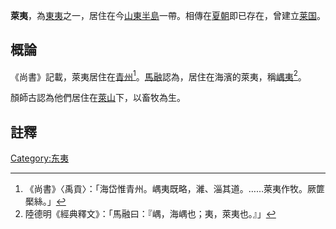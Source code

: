 '''萊夷'''，為[[東夷|東夷]]之一，居住在今[[山東半島|山東半島]]一帶。相傳在[[夏朝|夏朝]]即已存在，曾建立[[莱国|莱国]]。

==概論==
《尚書》記載，萊夷居住在[[青州_(九州)|青州]]<ref>《尚書》〈禹貢〉：「海岱惟青州。嵎夷既略，濰、淄其道。……萊夷作牧。厥篚檿絲。」</ref>。[[馬融|馬融]]認為，居住在海濱的萊夷，稱[[嵎夷|嵎夷]]<ref>陸德明《經典釋文》：「馬融曰：『嵎，海嵎也；夷，萊夷也。』」</ref>。

顏師古認為他們居住在[[萊山|萊山]]下，以畜牧為生。

==註釋==
{{reflist}}

[[Category:东夷|Category:东夷]]